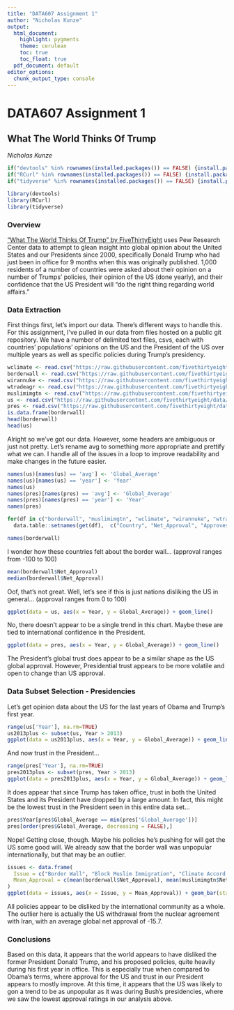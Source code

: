 ```yaml
---
title: "DATA607 Assignment 1"
author: "Nicholas Kunze"
output:
  html_document:
    highlight: pygments
    theme: cerulean
    toc: true
    toc_float: true
  pdf_document: default
editor_options: 
  chunk_output_type: console
---
```


# DATA607 Assignment 1

## What The World Thinks Of Trump

*Nicholas Kunze*

```r
if("devtools" %in% rownames(installed.packages()) == FALSE) {install.packages("devtools")}
if("RCurl" %in% rownames(installed.packages()) == FALSE) {install.packages("RCurl")}
if("tidyverse" %in% rownames(installed.packages()) == FALSE) {install.packages("tidyverse")}

library(devtools)
library(RCurl)
library(tidyverse)
```

### Overview

["What The World Thinks Of Trump" by FiveThirtyEight](https://fivethirtyeight.com/features/what-the-world-thinks-of-trump/) uses Pew Research Center data to attempt to glean insight into global opinion about the United States and our Presidents since 2000, specifically Donald Trump who had just been in office for 9 months when this was originally published. 1,000 residents of a number of countries were asked about their opinion on a number of Trumps' policies, their opinion of the US (done yearly), and their confidence that the US President will "do the right thing regarding world affairs."

### Data Extraction

First things first, let's import our data. There's different ways to handle this. For this assignment, I've pulled in our data from files hosted on a public git repository. We have a number of delimited text files, csvs, each with countries' populations' opinions on the US and the President of the US over multiple years as well as specific policies during Trump's presidency.

```r
wclimate <- read.csv("https://raw.githubusercontent.com/fivethirtyeight/data/master/trump-world-trust/TRUMPWORLD-issue-1.csv")
borderwall <- read.csv("https://raw.githubusercontent.com/fivethirtyeight/data/master/trump-world-trust/TRUMPWORLD-issue-2.csv")
wirannuke <- read.csv("https://raw.githubusercontent.com/fivethirtyeight/data/master/trump-world-trust/TRUMPWORLD-issue-3.csv")
wtradeagr <- read.csv("https://raw.githubusercontent.com/fivethirtyeight/data/master/trump-world-trust/TRUMPWORLD-issue-4.csv")
muslimimgtn <- read.csv("https://raw.githubusercontent.com/fivethirtyeight/data/master/trump-world-trust/TRUMPWORLD-issue-5.csv")
us <- read.csv("https://raw.githubusercontent.com/fivethirtyeight/data/master/trump-world-trust/TRUMPWORLD-us.csv")
pres <- read.csv("https://raw.githubusercontent.com/fivethirtyeight/data/master/trump-world-trust/TRUMPWORLD-pres.csv")
is.data.frame(borderwall)
head(borderwall)
head(us)
```

Alright so we've got our data. However, some headers are ambiguous or just not pretty. Let's rename avg to something more appropriate and prettify what we can. I handle all of the issues in a loop to improve readability and make changes in the future easier.

```r
names(us)[names(us) == 'avg'] <- 'Global_Average'
names(us)[names(us) == 'year'] <- 'Year'
names(us)
names(pres)[names(pres) == 'avg'] <- 'Global_Average'
names(pres)[names(pres) == 'year'] <- 'Year'
names(pres)

for(df in c("borderwall", "muslimimgtn", "wclimate", "wirannuke", "wtradeagr"))
  data.table::setnames(get(df),  c("Country", "Net_Approval", "Approves", "Disapproves", "DontKnow_NoResponse"))

names(borderwall)
```

I wonder how these countries felt about the border wall... (approval ranges from -100 to 100)

```r
mean(borderwall$Net_Approval)
median(borderwall$Net_Approval)
```

Oof, that's not great. Well, let's see if this is just nations disliking the US in general... (approval ranges from 0 to 100)

```r
ggplot(data = us, aes(x = Year, y = Global_Average)) + geom_line()
```

No, there doesn't appear to be a single trend in this chart. Maybe these are tied to international confidence in the President.

```r
ggplot(data = pres, aes(x = Year, y = Global_Average)) + geom_line()
```

The President's global trust does appear to be a similar shape as the US global approval. However, Presidential trust appears to be more volatile and open to change than US approval.

### Data Subset Selection - Presidencies

Let's get opinion data about the US for the last years of Obama and Trump's first year.

```r
range(us['Year'], na.rm=TRUE)
us2013plus <- subset(us, Year > 2013)
ggplot(data = us2013plus, aes(x = Year, y = Global_Average)) + geom_line()
```

And now trust in the President...

```r
range(pres['Year'], na.rm=TRUE)
pres2013plus <- subset(pres, Year > 2013)
ggplot(data = pres2013plus, aes(x = Year, y = Global_Average)) + geom_line()
```

It does appear that since Trump has taken office, trust in both the United States and its President have dropped by a large amount. In fact, this might be the lowest trust in the President seen in this entire data set...

```r
pres$Year[pres$Global_Average == min(pres['Global_Average'])]
pres[order(pres$Global_Average, decreasing = FALSE),]

```

Nope! Getting close, though. Maybe his policies he's pushing for will get the US some good will. We already saw that the border wall was unpopular internationally, but that may be an outlier.

```r
issues <- data.frame(
  Issue = c("Border Wall", "Block Muslim Immigration", "Climate Accord Withdrawal", "Iran Deal Withdrawal", "Trade Withdrawal"),
  Mean_Approval = c(mean(borderwall$Net_Approval), mean(muslimimgtn$Net_Approval), mean(wclimate$Net_Approval), mean(wirannuke$Net_Approval), mean(wtradeagr$Net_Approval))
)
ggplot(data = issues, aes(x = Issue, y = Mean_Approval)) + geom_bar(stat='identity')
```

All policies appear to be disliked by the international community as a whole. The outlier here is actually the US withdrawal from the nuclear agreement with Iran, with an average global net approval of -15.7.


### Conclusions

Based on this data, it appears that the world appears to have disliked the former President Donald Trump, and his proposed policies, quite heavily during his first year in office. This is especially true when compared to Obama's terms, where approval for the US and trust in our President appears to mostly improve. At this time, it appears that the US was likely to gon a trend to be as unpopular as it was during Bush's presidencies, where we saw the lowest approval ratings in our analysis above.